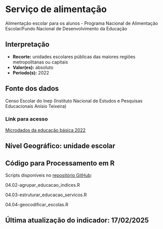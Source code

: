 # Serviço de alimentação

Alimentação escolar para os alunos - Programa Nacional de Alimentação Escolar/Fundo Nacional de Desenvolvimento da Educação

## Interpretação

- **Recorte:** unidades escolares públicas das maiores regiões metropolitanas ou capitais
- **Valor(es):** absoluto
- **Período(s):** 2022

## Fonte dos dados
Censo Escolar do Inep (Instituto Nacional de Estudos e Pesquisas Educacionais Anísio Teixeira)

### Link para acesso

[Microdados da educação básica 2022](https://www.gov.br/inep/pt-br/areas-de-atuacao/pesquisas-estatisticas-e-indicadores/censo-escolar/resultados/2022)

## Nível Geográfico: **unidade escolar**

## Código para Processamento em R
Scripts disponíveis no [repositório GitHub](https://github.com/cem-usp/georedus):

04.02-agrupar_educacao_indices.R

04.03-estruturar_educacao_servicos.R 

04.04-geocodificar_escolas.R

## Última atualização do indicador: 17/02/2025
